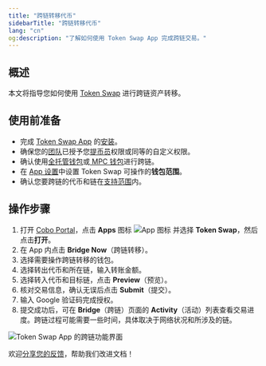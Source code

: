 ```yaml
---
title: "跨链转移代币"
sidebarTitle: "跨链转移代币"
lang: "cn"
og:description: "了解如何使用 Token Swap App 完成跨链交易。"
---
```


## 概述

本文将指导您如何使用 [Token Swap](/cn/apps/token-swap/introduction) 进行跨链资产转移。

## 使用前准备
- 完成 [Token Swap App](/cn/apps/token-swap/introduction) 的[安装](/cn/apps/browse-and-install)。
- 确保您的[团队](/cn/portal/organization/introduction)已授予您[提币员](/cn/portal/risk-controls/roles-and-permissions)权限或同等的自定义权限。
- 确认使用[全托管钱包](/cn/portal/custodial-wallets/introduction)或[ MPC 钱包](/cn/portal/mpc-wallets/introduction)进行跨链。
- 在 [App 设置](/cn/apps/app-settings)中设置 Token Swap 可操作的**钱包范围**。
- 确认您要跨链的代币和链在[支持范围](/cn/apps/token-swap/bridge/supported-assets)内。

## 操作步骤
1. 打开 [Cobo Portal](https://portal.cobo.com/login)，点击 **Apps** 图标 <img src="/en/images/common/icon_apps.svg" className="icon" alt="App 图标" /> 并选择 **Token Swap**，然后点击**打开**。
2. 在 App 内点击 **Bridge Now**（跨链转移）。
3. 选择需要操作跨链转移的钱包。
4. 选择转出代币和所在链，输入转账金额。
5. 选择转入代币和目标链，点击 **Preview**（预览）。
6. 核对交易信息，确认无误后点击 **Submit**（提交）。
7. 输入 Google 验证码完成授权。
8. 提交成功后，可在 **Bridge**（跨链）页面的 **Activity**（活动）列表查看交易进度。跨链过程可能需要一些时间，具体取决于网络状况和所涉及的链。

<img src="/en/images/portal-apps/bridge/bridge-dashboard.svg" className="screenshot_full_screen" alt="Token Swap App 的跨链功能界面" />

<Tip>欢迎[分享您的反馈](https://forms.zohopublic.com/cobo/form/DocumentFeedbackForm/formperma/QvLOhxJv1_JMsJ-1dleZ8Itb_7rzN-LtgvsDdxosoVI?referrername=manuals)，帮助我们改进文档！</Tip>
